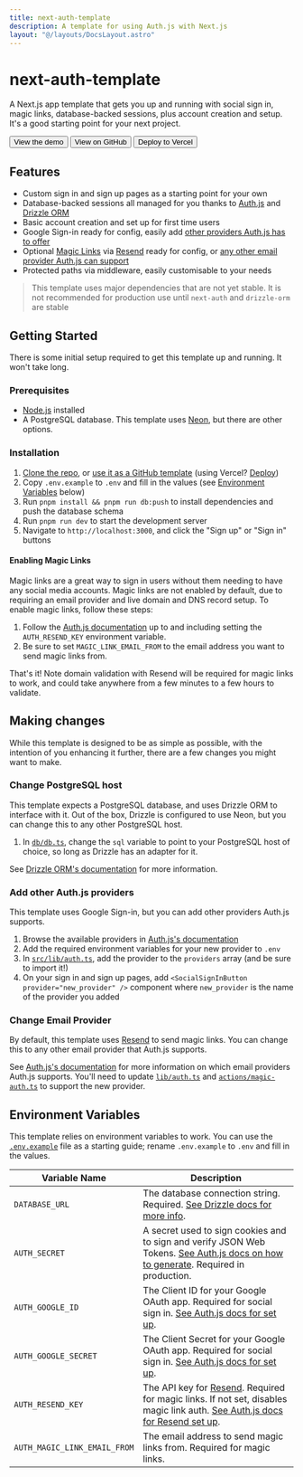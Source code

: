 ```yaml
---
title: next-auth-template
description: A template for using Auth.js with Next.js
layout: "@/layouts/DocsLayout.astro"
---
```



# next-auth-template

A Next.js app template that gets you up and running with social sign in, magic links, database-backed sessions, plus account creation and setup. It's a good starting point for your next project.

<div class="mb-8 mt-3 flex flex-col gap-1.5 md:flex-row">
  <Link href="https://next-auth-template-demo.vercel.app/" noStyle noIcon>
    <Button className="w-full md:w-auto">View the demo</Button>
  </Link>
  <Link
    href="https://github.com/jakeisonline/next-auth-template"
    noStyle
    noIcon
  >
    <Button variant="secondary" className="w-full md:w-auto">
      View on GitHub
    </Button>
  </Link>
  <Link
    href="https://vercel.com/new/clone?repository-url=https%3A%2F%2Fgithub.com%2Fjakeisonline%2Fnext-auth-template&env=DATABASE_URL,NEXTAUTH_URL,AUTH_SECRET,AUTH_GOOGLE_ID,AUTH_GOOGLE_SECRET,AUTH_RESEND_KEY,AUTH_MAGIC_LINK_EMAIL_FROM&envDescription=API%20keys%20needed%20for%20signing%20in%20with%20Google%20and%20emailing%20magic%20links&envLink=https%3A%2F%2Fgithub.com%2Fjakeisonline%2Fnext-auth-template%3Ftab%3Dreadme-ov-file%23envrionment-variables&redirect-url=https%3A%2F%2Fgithub.com%2Fjakeisonline%2Fnext-auth-template%3Ftab%3Dreadme-ov-file%23next-auth-template&demo-title=See%20next-auth-template%20in%20action&demo-description=An%20(almost)%20vanilla%20deploy%20of%20this%20template.%20Resets%20any%20users%20and%20sessions%20every%20few%20hours.&demo-url=https%3A%2F%2Fnext-auth-template-demo.vercel.app%2F&demo-image=https%3A%2F%2Fcamo.githubusercontent.com%2Fc69f49b98c29ba792daf811661b5448ec743f721047119358ac2603ca0531b73%2F68747470733a2f2f6a616b6569736f6e6c696e652e636f6d2f6f70656e67726170682d696d6167652e706e67"
    noStyle
    noIcon
  >
    <Button variant="secondary" className="w-full md:w-auto">
      Deploy to Vercel
    </Button>
  </Link>
</div>

## Features

- Custom sign in and sign up pages as a starting point for your own
- Database-backed sessions all managed for you thanks to [Auth.js](https://authjs.dev/) and [Drizzle ORM](https://orm.drizzle.team/)
- Basic account creation and set up for first time users
- Google Sign-in ready for config, easily add [other providers Auth.js has to offer](https://authjs.dev/reference/core/providers)
- Optional [Magic Links](https://authjs.dev/getting-started/authentication/email) via [Resend](https://resend.com/emails) ready for config, or [any other email provider Auth.js can support](https://authjs.dev/getting-started/authentication/email#providers)
- Protected paths via middleware, easily customisable to your needs

> This template uses major dependencies that are not yet stable. It is not recommended for production use until `next-auth` and `drizzle-orm` are stable

## Getting Started

There is some initial setup required to get this template up and running. It won't take long.

### Prerequisites

- [Node.js](https://nodejs.org/en/) installed
- A PostgreSQL database. This template uses [Neon](https://neon.tech/), but there are other options.

### Installation

1. [Clone the repo](https://github.com/jakeisonline/next-auth-template), or [use it as a GitHub template](https://github.com/jakeisonline/next-auth-template/generate) (using Vercel? [Deploy](<https://vercel.com/new/clone?repository-url=https%3A%2F%2Fgithub.com%2Fjakeisonline%2Fnext-auth-template&env=DATABASE_URL,NEXTAUTH_URL,AUTH_SECRET,AUTH_GOOGLE_ID,AUTH_GOOGLE_SECRET,AUTH_RESEND_KEY,AUTH_MAGIC_LINK_EMAIL_FROM&envDescription=API%20keys%20needed%20for%20signing%20in%20with%20Google%20and%20emailing%20magic%20links&envLink=https%3A%2F%2Fgithub.com%2Fjakeisonline%2Fnext-auth-template%3Ftab%3Dreadme-ov-file%23envrionment-variables&redirect-url=https%3A%2F%2Fgithub.com%2Fjakeisonline%2Fnext-auth-template%3Ftab%3Dreadme-ov-file%23next-auth-template&demo-title=See%20next-auth-template%20in%20action&demo-description=An%20(almost)%20vanilla%20deploy%20of%20this%20template.%20Resets%20any%20users%20and%20sessions%20every%20few%20hours.&demo-url=https%3A%2F%2Fnext-auth-template-demo.vercel.app%2F&demo-image=https%3A%2F%2Fcamo.githubusercontent.com%2Fc69f49b98c29ba792daf811661b5448ec743f721047119358ac2603ca0531b73%2F68747470733a2f2f6a616b6569736f6e6c696e652e636f6d2f6f70656e67726170682d696d6167652e706e67>))
2. Copy `.env.example` to `.env` and fill in the values (see [Environment Variables](#environment-variables) below)
3. Run `pnpm install && pnpm run db:push` to install dependencies and push the database schema
4. Run `pnpm run dev` to start the development server
5. Navigate to `http://localhost:3000`, and click the "Sign up" or "Sign in" buttons

#### Enabling Magic Links

Magic links are a great way to sign in users without them needing to have any social media accounts. Magic links are not enabled by default, due to requiring an email provider and live domain and DNS record setup. To enable magic links, follow these steps:

1. Follow the [Auth.js documentation](https://authjs.dev/getting-started/providers/resend#configuration) up to and including setting the `AUTH_RESEND_KEY` environment variable.
2. Be sure to set `MAGIC_LINK_EMAIL_FROM` to the email address you want to send magic links from.

That's it! Note domain validation with Resend will be required for magic links to work, and could take anywhere from a few minutes to a few hours to validate.

## Making changes

While this template is designed to be as simple as possible, with the intention of you enhancing it further, there are a few changes you might want to make.

### Change PostgreSQL host

This template expects a PostgreSQL database, and uses Drizzle ORM to interface with it. Out of the box, Drizzle is configured to use Neon, but you can change this to any other PostgreSQL host.

1. In [`db/db.ts`](src/db/db.ts), change the `sql` variable to point to your PostgreSQL host of choice, so long as Drizzle has an adapter for it.

See [Drizzle ORM's documentation](https://orm.drizzle.team/docs/get-started-postgresql) for more information.

### Add other Auth.js providers

This template uses Google Sign-in, but you can add other providers Auth.js supports.

1. Browse the available providers in [Auth.js's documentation](https://authjs.dev/getting-started/authentication/oauth)
2. Add the required environment variables for your new provider to `.env`
3. In [`src/lib/auth.ts`](src/lib/auth.ts), add the provider to the `providers` array (and be sure to import it!)
4. On your sign in and sign up pages, add `<SocialSignInButton provider="new_provider" />` component where `new_provider` is the name of the provider you added

### Change Email Provider

By default, this template uses [Resend](https://resend.com/emails) to send magic links. You can change this to any other email provider that Auth.js supports.

See [Auth.js's documentation](https://authjs.dev/getting-started/authentication/email#signin-5) for more information on which email providers Auth.js supports. You'll need to update [`lib/auth.ts`](src/lib/auth.ts) and [`actions/magic-auth.ts`](src/actions/magic-auth.ts) to support the new provider.

## Environment Variables

This template relies on environment variables to work. You can use the [`.env.example`](.env.example) file as a starting guide; rename `.env.example` to `.env` and fill in the values.

| Variable Name                | Description                                                                                                                                                                                        |
| ---------------------------- | -------------------------------------------------------------------------------------------------------------------------------------------------------------------------------------------------- |
| `DATABASE_URL`               | The database connection string. Required. [See Drizzle docs for more info](https://orm.drizzle.team/docs/connect-overview).                                                                        |
| `AUTH_SECRET`                | A secret used to sign cookies and to sign and verify JSON Web Tokens. [See Auth.js docs on how to generate](https://authjs.dev/getting-started/deployment#auth_secret). Required in production.    |
| `AUTH_GOOGLE_ID`             | The Client ID for your Google OAuth app. Required for social sign in. [See Auth.js docs for set up](https://authjs.dev/getting-started/providers/google#setup).                                    |
| `AUTH_GOOGLE_SECRET`         | The Client Secret for your Google OAuth app. Required for social sign in. [See Auth.js docs for set up](https://authjs.dev/getting-started/providers/google#setup).                                |
| `AUTH_RESEND_KEY`            | The API key for [Resend](https://resend.com/). Required for magic links. If not set, disables magic link auth. [See Auth.js docs for Resend set up](https://authjs.dev/guides/configuring-resend). |
| `AUTH_MAGIC_LINK_EMAIL_FROM` | The email address to send magic links from. Required for magic links.                                                                                                                              |

